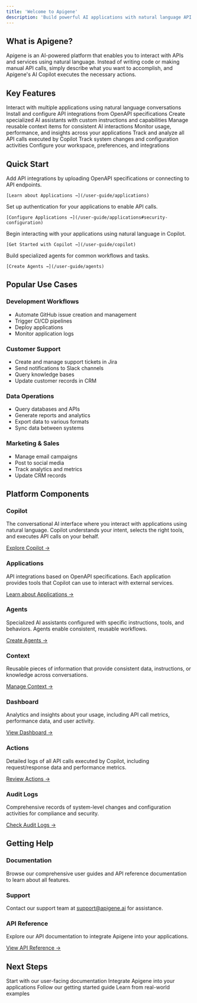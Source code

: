 ```yaml
---
title: 'Welcome to Apigene'
description: 'Build powerful AI applications with natural language API interactions'
---
```


## What is Apigene?

Apigene is an AI-powered platform that enables you to interact with APIs and services using natural language. Instead of writing code or making manual API calls, simply describe what you want to accomplish, and Apigene's AI Copilot executes the necessary actions.

## Key Features

<CardGroup cols={2}>
  <Card title="AI Copilot" icon="robot" href="/user-guide/copilot">
    Interact with multiple applications using natural language conversations
  </Card>
  <Card title="Applications" icon="grid" href="/user-guide/applications">
    Install and configure API integrations from OpenAPI specifications
  </Card>
  <Card title="Agents" icon="user-robot" href="/user-guide/agents">
    Create specialized AI assistants with custom instructions and capabilities
  </Card>
  <Card title="Context" icon="database" href="/user-guide/context">
    Manage reusable context items for consistent AI interactions
  </Card>
  <Card title="Dashboard" icon="chart-line" href="/user-guide/dashboard">
    Monitor usage, performance, and insights across your applications
  </Card>
  <Card title="Actions" icon="bolt" href="/user-guide/actions">
    Track and analyze all API calls executed by Copilot
  </Card>
  <Card title="Audit Logs" icon="shield-check" href="/user-guide/audit">
    Track system changes and configuration activities
  </Card>
  <Card title="Settings" icon="cog" href="/user-guide/settings">
    Configure your workspace, preferences, and integrations
  </Card>
</CardGroup>

## Quick Start

<Steps>
  <Step title="Install Applications">
    Add API integrations by uploading OpenAPI specifications or connecting to API endpoints.
    
    [Learn about Applications →](/user-guide/applications)
  </Step>
  
  <Step title="Configure Security">
    Set up authentication for your applications to enable API calls.
    
    [Configure Applications →](/user-guide/applications#security-configuration)
  </Step>
  
  <Step title="Start Using Copilot">
    Begin interacting with your applications using natural language in Copilot.
    
    [Get Started with Copilot →](/user-guide/copilot)
  </Step>
  
  <Step title="Create Custom Agents">
    Build specialized agents for common workflows and tasks.
    
    [Create Agents →](/user-guide/agents)
  </Step>
</Steps>

## Popular Use Cases

### Development Workflows
- Automate GitHub issue creation and management
- Trigger CI/CD pipelines
- Deploy applications
- Monitor application logs

### Customer Support
- Create and manage support tickets in Jira
- Send notifications to Slack channels
- Query knowledge bases
- Update customer records in CRM

### Data Operations
- Query databases and APIs
- Generate reports and analytics
- Export data to various formats
- Sync data between systems

### Marketing & Sales
- Manage email campaigns
- Post to social media
- Track analytics and metrics
- Update CRM records

## Platform Components

### Copilot
The conversational AI interface where you interact with applications using natural language. Copilot understands your intent, selects the right tools, and executes API calls on your behalf.

[Explore Copilot →](/user-guide/copilot)

### Applications
API integrations based on OpenAPI specifications. Each application provides tools that Copilot can use to interact with external services.

[Learn about Applications →](/user-guide/applications)

### Agents
Specialized AI assistants configured with specific instructions, tools, and behaviors. Agents enable consistent, reusable workflows.

[Create Agents →](/user-guide/agents)

### Context
Reusable pieces of information that provide consistent data, instructions, or knowledge across conversations.

[Manage Context →](/user-guide/context)

### Dashboard
Analytics and insights about your usage, including API call metrics, performance data, and user activity.

[View Dashboard →](/user-guide/dashboard)

### Actions
Detailed logs of all API calls executed by Copilot, including request/response data and performance metrics.

[Review Actions →](/user-guide/actions)

### Audit Logs
Comprehensive records of system-level changes and configuration activities for compliance and security.

[Check Audit Logs →](/user-guide/audit)

## Getting Help

### Documentation
Browse our comprehensive user guides and API reference documentation to learn about all features.

### Support
Contact our support team at [support@apigene.ai](mailto:support@apigene.ai) for assistance.

### API Reference
Explore our API documentation to integrate Apigene into your applications.

[View API Reference →](/api-reference/api-authentication)

## Next Steps

<CardGroup cols={2}>
  <Card title="User Guide" icon="book" href="/user-guide/copilot">
    Start with our user-facing documentation
  </Card>
  <Card title="API Reference" icon="code" href="/api-reference/api-authentication">
    Integrate Apigene into your applications
  </Card>
  <Card title="Getting Started" icon="rocket" href="/guides/getting-started">
    Follow our getting started guide
  </Card>
  <Card title="Examples" icon="lightbulb" href="/guides/copilot/copilot">
    Learn from real-world examples
  </Card>
</CardGroup>
